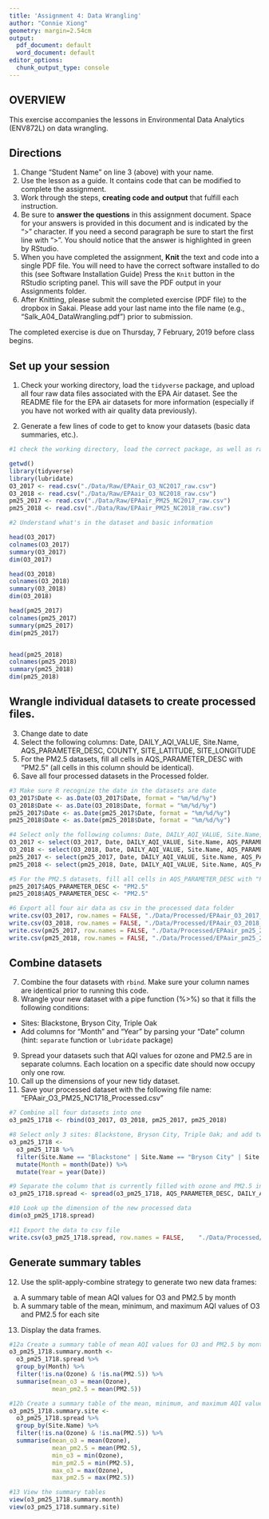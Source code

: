 ```yaml
---
title: 'Assignment 4: Data Wrangling'
author: "Connie Xiong"
geometry: margin=2.54cm
output:
  pdf_document: default
  word_document: default
editor_options:
  chunk_output_type: console
---
```


## OVERVIEW

This exercise accompanies the lessons in Environmental Data Analytics (ENV872L) on data wrangling. 

## Directions
1. Change "Student Name" on line 3 (above) with your name.
2. Use the lesson as a guide. It contains code that can be modified to complete the assignment.
3. Work through the steps, **creating code and output** that fulfill each instruction.
4. Be sure to **answer the questions** in this assignment document.
Space for your answers is provided in this document and is indicated by the ">" character.
If you need a second paragraph be sure to start the first line with ">".
You should notice that the answer is highlighted in green by RStudio. 
6. When you have completed the assignment, **Knit** the text and code into a single PDF file.
You will need to have the correct software installed to do this (see Software Installation Guide)
Press the `Knit` button in the RStudio scripting panel.
This will save the PDF output in your Assignments folder.
8. After Knitting, please submit the completed exercise (PDF file) to the dropbox in Sakai. Please add your last name into the file name (e.g., "Salk_A04_DataWrangling.pdf") prior to submission.

The completed exercise is due on Thursday, 7 February, 2019 before class begins.

## Set up your session 
1. Check your working directory, load the `tidyverse` package, and upload all four raw data files associated with the EPA Air dataset. See the README file for the EPA air datasets for more information (especially if you have not worked with air quality data previously). 

2. Generate a few lines of code to get to know your datasets (basic data summaries, etc.).

```r

#1 check the working directory, load the correct package, as well as raw data files

getwd()
library(tidyverse)
library(lubridate)
O3_2017 <- read.csv("./Data/Raw/EPAair_O3_NC2017_raw.csv")
O3_2018 <- read.csv("./Data/Raw/EPAair_O3_NC2018_raw.csv")
pm25_2017 <- read.csv("./Data/Raw/EPAair_PM25_NC2017_raw.csv")
pm25_2018 <- read.csv("./Data/Raw/EPAair_PM25_NC2018_raw.csv")

#2 Understand what's in the dataset and basic information

head(O3_2017)
colnames(O3_2017)
summary(O3_2017)
dim(O3_2017)

head(O3_2018)
colnames(O3_2018)
summary(O3_2018)
dim(O3_2018)

head(pm25_2017)
colnames(pm25_2017)
summary(pm25_2017)
dim(pm25_2017)


head(pm25_2018)
colnames(pm25_2018)
summary(pm25_2018)
dim(pm25_2018)

```

## Wrangle individual datasets to create processed files.
3. Change date to date
4. Select the following columns: Date, DAILY_AQI_VALUE, Site.Name, AQS_PARAMETER_DESC, COUNTY, SITE_LATITUDE, SITE_LONGITUDE
5. For the PM2.5 datasets, fill all cells in AQS_PARAMETER_DESC with "PM2.5" (all cells in this column should be identical).
6. Save all four processed datasets in the Processed folder.

```r
#3 Make sure R recognize the date in the datasets are date
O3_2017$Date <- as.Date(O3_2017$Date, format = "%m/%d/%y")
O3_2018$Date <- as.Date(O3_2018$Date, format = "%m/%d/%y")
pm25_2017$Date <- as.Date(pm25_2017$Date, format = "%m/%d/%y")
pm25_2018$Date <- as.Date(pm25_2018$Date, format = "%m/%d/%y")

#4 Select only the following columns: Date, DAILY_AQI_VALUE, Site.Name, AQS_PARAMETER_DESC, COUNTY, SITE_LATITUDE, SITE_LONGITUDE
O3_2017 <- select(O3_2017, Date, DAILY_AQI_VALUE, Site.Name, AQS_PARAMETER_DESC, COUNTY, SITE_LATITUDE, SITE_LONGITUDE)
O3_2018 <- select(O3_2018, Date, DAILY_AQI_VALUE, Site.Name, AQS_PARAMETER_DESC, COUNTY, SITE_LATITUDE, SITE_LONGITUDE)
pm25_2017 <- select(pm25_2017, Date, DAILY_AQI_VALUE, Site.Name, AQS_PARAMETER_DESC, COUNTY, SITE_LATITUDE, SITE_LONGITUDE)
pm25_2018 <- select(pm25_2018, Date, DAILY_AQI_VALUE, Site.Name, AQS_PARAMETER_DESC, COUNTY, SITE_LATITUDE, SITE_LONGITUDE)

#5 For the PM2.5 datasets, fill all cells in AQS_PARAMETER_DESC with "PM2.5" (all cells in this column should be identical)
pm25_2017$AQS_PARAMETER_DESC <- "PM2.5"
pm25_2018$AQS_PARAMETER_DESC <- "PM2.5"

#6 Export all four air data as csv in the processed data folder
write.csv(O3_2017, row.names = FALSE, "./Data/Processed/EPAair_O3_2017_processed.csv")
write.csv(O3_2018, row.names = FALSE, "./Data/Processed/EPAair_O3_2018_processed.csv")
write.csv(pm25_2017, row.names = FALSE, "./Data/Processed/EPAair_pm25_2017_processed.csv")
write.csv(pm25_2018, row.names = FALSE, "./Data/Processed/EPAair_pm25_2018_processed.csv")

```


## Combine datasets
7. Combine the four datasets with `rbind`. Make sure your column names are identical prior to running this code. 
8. Wrangle your new dataset with a pipe function (%>%) so that it fills the following conditions: 

* Sites: Blackstone, Bryson City, Triple Oak
* Add columns for "Month" and "Year" by parsing your "Date" column (hint: `separate` function or `lubridate` package)

9. Spread your datasets such that AQI values for ozone and PM2.5 are in separate columns. Each location on a specific date should now occupy only one row.
10. Call up the dimensions of your new tidy dataset.
11. Save your processed dataset with the following file name: "EPAair_O3_PM25_NC1718_Processed.csv"

```r
#7 Combine all four datasets into one
o3_pm25_1718 <- rbind(O3_2017, O3_2018, pm25_2017, pm25_2018)

#8 Select only 3 sites: Blackstone, Bryson City, Triple Oak; and add two new columns of their month and year
o3_pm25_1718 <- 
  o3_pm25_1718 %>%
  filter(Site.Name == "Blackstone" | Site.Name == "Bryson City" | Site.Name == "Triple Oak") %>%
  mutate(Month = month(Date)) %>%
  mutate(Year = year(Date))

#9 Separate the column that is currently filled with ozone and PM2.5 into two separate columns; basically you grabbed the values under the two columns
o3_pm25_1718.spread <- spread(o3_pm25_1718, AQS_PARAMETER_DESC, DAILY_AQI_VALUE)

#10 Look up the dimension of the new processed data
dim(o3_pm25_1718.spread)

#11 Export the data to csv file
write.csv(o3_pm25_1718.spread, row.names = FALSE,    "./Data/Processed/EPAair_O3_PM25_NC1718_Processed.csv")

```


## Generate summary tables
12. Use the split-apply-combine strategy to generate two new data frames: 
a. A summary table of mean AQI values for O3 and PM2.5 by month
b. A summary table of the mean, minimum, and maximum AQI values of O3 and PM2.5 for each site
13. Display the data frames.

```r
#12a Create a summary table of mean AQI values for O3 and PM2.5 by month
o3_pm25_1718.summary.month <-
  o3_pm25_1718.spread %>%
  group_by(Month) %>%
  filter(!is.na(Ozone) & !is.na(PM2.5)) %>%
  summarise(mean_o3 = mean(Ozone),
            mean_pm2.5 = mean(PM2.5))

#12b Create a summary table of the mean, minimum, and maximum AQI values of O3 and PM2.5 for each site
o3_pm25_1718.summary.site <-
  o3_pm25_1718.spread %>%
  group_by(Site.Name) %>%
  filter(!is.na(Ozone) & !is.na(PM2.5)) %>%
  summarise(mean_o3 = mean(Ozone),
            mean_pm2.5 = mean(PM2.5),
            min_o3 = min(Ozone),
            min_pm2.5 = min(PM2.5),
            max_o3 = max(Ozone),
            max_pm2.5 = max(PM2.5))

#13 View the summary tables
view(o3_pm25_1718.summary.month)
view(o3_pm25_1718.summary.site)

```

